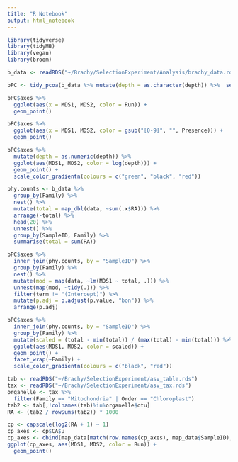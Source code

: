 ```yaml
---
title: "R Notebook"
output: html_notebook
---
```


```r
library(tidyverse)
library(tidyMB)
library(vegan)
library(broom)
```

```r
b_data <- readRDS("~/Brachy/SelectionExperiment/Analysis/brachy_data.rds")
```

```r
bPC <- tidy_pcoa(b_data %>% mutate(depth = as.character(depth)) %>%  select(SampleID, Generation, PlantID, Experiment, CollectionStage, Pressure, Presence, SoilType, otu, Log2RA, Run, depth), value = "Log2RA", , dist = "bray", otus = "otu")

bPC$axes %>% 
  ggplot(aes(x = MDS1, MDS2, color = Run)) +
  geom_point()

bPC$axes %>% 
  ggplot(aes(x = MDS1, MDS2, color = gsub("[0-9]", "", Presence))) +
  geom_point()
```

```r
bPC$axes %>% 
  mutate(depth = as.numeric(depth)) %>% 
  ggplot(aes(MDS1, MDS2, color = log(depth))) +
  geom_point() +
  scale_color_gradientn(colours = c("green", "black", "red"))
```


```r
phy.counts <- b_data %>% 
  group_by(Family) %>% 
  nest() %>% 
  mutate(total = map_dbl(data, ~sum(.x$RA))) %>% 
  arrange(-total) %>% 
  head(20) %>% 
  unnest() %>% 
  group_by(SampleID, Family) %>% 
  summarise(total = sum(RA))

bPC$axes %>% 
  inner_join(phy.counts, by = "SampleID") %>% 
  group_by(Family) %>% 
  nest() %>% 
  mutate(mod = map(data, ~lm(MDS1 ~ total, .))) %>% 
  unnest(map(mod, ~tidy(.))) %>% 
  filter(term != "(Intercept)") %>% 
  mutate(p.adj = p.adjust(p.value, "bon")) %>% 
  arrange(p.adj)


```
```r
bPC$axes %>% 
  inner_join(phy.counts, by = "SampleID") %>%
  group_by(Family) %>% 
  mutate(scaled = (total - min(total)) / (max(total) - min(total))) %>% 
  ggplot(aes(MDS1, MDS2, color = scaled)) +
  geom_point() +
  facet_wrap(~Family) +
  scale_color_gradientn(colours = c("black", "red"))
```

```r
tab <- readRDS("~/Brachy/SelectionExperiment/asv_table.rds")
tax <- readRDS("~/Brachy/SelectionExperiment/asv_tax.rds")
organelle <- tax %>% 
  filter(Family == "Mitochondria" | Order == "Chloroplast")
tab2 <- tab[,!colnames(tab)%in%organelle$otu]
RA <- (tab2 / rowSums(tab2)) * 1000
```

```r
cp <- capscale(log2(RA + 1) ~ 1)
cp_axes <- cp$CA$u
cp_axes <- cbind(map_data[match(row.names(cp_axes), map_data$SampleID),], cp_axes)
ggplot(cp_axes, aes(MDS1, MDS2, color = Run)) +
  geom_point()
```


